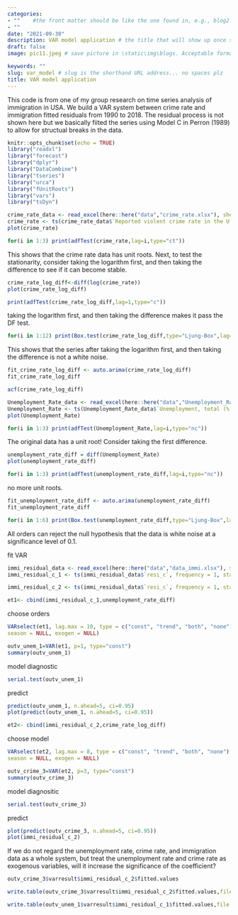 ```yaml
---
categories:  
- ""    #the front matter should be like the one found in, e.g., blog2.md. It cannot be like the normal Rmd we used
- ""
date: "2021-09-30"
description: VAR model application # the title that will show up once someone gets to this page
draft: false
image: pic11.jpeg # save picture in \static\img\blogs. Acceptable formats= jpg, jpeg, or png . Your iPhone pics wont work

keywords: ""
slug: var_model # slug is the shorthand URL address... no spaces plz
title: VAR model application
---
```


This code is from one of my group research on time series analysis of immigration in USA. We build a VAR system between crime rate and immigration fitted residuals from 1990 to 2018. The residual process is not shown here but we basically fiited the series using Model C in Perron (1989) to allow for structual breaks in the data.

```r
knitr::opts_chunk$set(echo = TRUE)
library("readxl")
library("forecast")
library("dplyr")
library("DataCombine")
library("tseries")
library("urca")
library("fUnitRoots")
library("vars")
library("tsDyn")
```

```r
crime_rate_data <- read_excel(here::here("data","crime_rate.xlsx"), sheet = 2)
crime_rate <- ts(crime_rate_data$`Reported violent crime rate in the U.S. 1990-2018`, frequency = 1, start = 1990)
plot(crime_rate)
```
```r
for(i in 1:3) print(adfTest(crime_rate,lag=i,type="ct"))
```
This shows that the crime rate data has unit roots. Next, to test the stationarity, consider taking the logarithm first, and then taking the difference to see if it can become stable.
```r
crime_rate_log_diff<-diff(log(crime_rate))
plot(crime_rate_log_diff)
```
```r
print(adfTest(crime_rate_log_diff,lag=1,type="c"))
```
taking the logarithm first, and then taking the difference makes it pass the DF test.
```r
for(i in 1:12) print(Box.test(crime_rate_log_diff,type="Ljung-Box",lag=i))
```
This shows that the series after taking the logarithm first, and then taking the difference is not a white noise.
```r
fit_crime_rate_log_diff <- auto.arima(crime_rate_log_diff)
fit_crime_rate_log_diff
```

```r
acf(crime_rate_log_diff)
```


```r
Unemployment_Rate_data <- read_excel(here::here("data","Unemployment_Rate.xlsx"), sheet = 1)
Unemployment_Rate <- ts(Unemployment_Rate_data$`Unemployment, total (% of total labor force) (national estimate), USA`, frequency = 1, start = 1966,end=2018)
plot(Unemployment_Rate)
```
```r
for(i in 1:3) print(adfTest(Unemployment_Rate,lag=i,type="nc"))
```
The original data has a unit root! Consider taking the first difference.
```r
unemployment_rate_diff = diff(Unemployment_Rate)
plot(unemployment_rate_diff)
```
```r
for(i in 1:3) print(adfTest(unemployment_rate_diff,lag=i,type="nc"))
```
no more unit roots.
```r
fit_unemployment_rate_diff <- auto.arima(unemployment_rate_diff)
fit_unemployment_rate_diff
```
```r
for(i in 1:6) print(Box.test(unemployment_rate_diff,type="Ljung-Box",lag=i))
```
All orders can reject the null hypothesis that the data is white noise at a significance level of 0.1.


fit VAR
```r
immi_residual_data <- read_excel(here::here("data","data_immi.xlsx"), sheet = 1)
immi_residual_c_1 <- ts(immi_residual_data$`resi_c`, frequency = 1, start = 1967,end=2018)

immi_residual_c_2 <- ts(immi_residual_data$`resi_c`, frequency = 1, start = 1991,end=2018)
```

```r
et1<- cbind(immi_residual_c_1,unemployment_rate_diff)
```

choose orders
```r
VARselect(et1, lag.max = 10, type = c("const", "trend", "both", "none"),
season = NULL, exogen = NULL)
```

```r
outv_unem_1=VAR(et1, p=1, type="const")
summary(outv_unem_1)
```

model diagnostic
```r
serial.test(outv_unem_1)
```
predict
```r
predict(outv_unem_1, n.ahead=5, ci=0.95)
plot(predict(outv_unem_1, n.ahead=5, ci=0.95))

```







```r
et2<- cbind(immi_residual_c_2,crime_rate_log_diff)
```

choose model
```r
VARselect(et2, lag.max = 8, type = c("const", "trend", "both", "none"),
season = NULL, exogen = NULL)
```
```r
outv_crime_3=VAR(et2, p=3, type="const")
summary(outv_crime_3)
```
model diagnositic
```r
serial.test(outv_crime_3)
```

predict
```r
plot(predict(outv_crime_3, n.ahead=5, ci=0.95))
plot(immi_residual_c_2)
```
If we do not regard the unemployment rate, crime rate, and immigration data as a whole system, but treat the unemployment rate and crime rate as exogenous variables, will it increase the significance of the coefficient?
```r
outv_crime_3$varresult$immi_residual_c_2$fitted.values
```
```r
write.table(outv_crime_3$varresult$immi_residual_c_2$fitted.values,file = "fit.xls",row.names = F, col.names = F ,quote = F)

```
```r
write.table(outv_unem_1$varresult$immi_residual_c_1$fitted.values,file = "fit2.xls",row.names = F, col.names = F ,quote = F)
```



